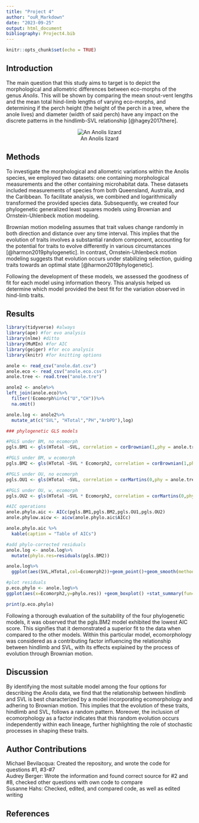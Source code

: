 ```yaml
---
title: "Project 4"
author: "ouR_Markdown"
date: "2023-09-25"
output: html_document
bibliography: Project4.bib
---
```


```r
knitr::opts_chunk$set(echo = TRUE)
```



## Introduction
The main question that this study aims to target is to depict the morphological and allometric differences between eco-morphs of the genus *Anolis*.
This will be shown by comparing the mean snout-vent lengths and the mean total hind-limb lengths of varying eco-morphs, and determining if the perch height (the height of the perch in a tree, where the anole lives) and diameter (width of said perch) have any impact on the discrete patterns in the hindlimb-SVL relationship [@hagey2017there].

<center>
![An Anolis lizard](https://upload.wikimedia.org/wikipedia/commons/thumb/1/19/Anole_-_Dactyloidae.jpg/640px-Anole_-_Dactyloidae.jpg)
</center>


## Methods
To investigate the morphological and allometric variations within the Anolis species, we employed two datasets: one containing morphological measurements and the other containing microhabitat data. These datasets included measurements of species from both Queensland, Australia, and the Caribbean. To facilitate analysis, we combined and logarithmically transformed the provided species data. Subsequently, we created four phylogenetic generalized least squares models using Brownian and Ornstein-Uhlenbeck motion modeling.

Brownian motion modeling assumes that trait values change randomly in both direction and distance over any time interval. This implies that the evolution of traits involves a substantial random component, accounting for the potential for traits to evolve differently in various circumstances [@harmon2019phylogenetic]. In contrast, Ornstein-Uhlenbeck motion modeling suggests that evolution occurs under stabilizing selection, guiding traits towards an optimal state [@harmon2019phylogenetic].

Following the development of these models, we assessed the goodness of fit for each model using information theory. This analysis helped us determine which model provided the best fit for the variation observed in hind-limb traits.

## Results

```r
library(tidyverse) #always
library(ape) #for evo analysis
library(nlme) #ditto
library(MuMIn) #for AIC
library(geiger) #for eco analysis
library(knitr) #for knitting options
```

```r
anole <- read_csv("anole.dat.csv")
anole.eco <- read_csv("anole.eco.csv")
anole.tree <- read.tree("anole.tre")
```

```r
anole2 <- anole%>%
left_join(anole.eco)%>%
  filter(!Ecomorph%in%c("U","CH"))%>%
  na.omit()

anole.log <- anole2%>%
  mutate_at(c("SVL", "HTotal","PH","ArbPD"),log)
```


```r
### phylogenetic GLS models

#PGLS under BM, no ecomorph
pgls.BM1 <- gls(HTotal ~SVL, correlation = corBrownian(1,phy = anole.tree,form=~Species),data = anole.log, method = "ML")

#PGLS under BM, w ecomorph
pgls.BM2 <- gls(HTotal ~SVL * Ecomorph2, correlation = corBrownian(1,phy = anole.tree,form=~Species),data = anole.log, method = "ML")

#PGLS under OU, no ecomorph
pgls.OU1 <- gls(HTotal ~SVL, correlation = corMartins(0,phy = anole.tree,form=~Species),data = anole.log, method = "ML")

#PGLS under OU, w, ecomorph
pgls.OU2 <- gls(HTotal ~SVL * Ecomorph2, correlation = corMartins(0,phy = anole.tree,form=~Species),data = anole.log, method = "ML")
```

```r
#AIC operations
anole.phylo.aic <- AICc(pgls.BM1,pgls.BM2,pgls.OU1,pgls.OU2)
anole.phylow.aicw <- aicw(anole.phylo.aic$AICc)
```

```r
anole.phylo.aic %>% 
  kable(caption = "Table of AICs")
```

```r
#add phylo-corrected residuals
anole.log <- anole.log%>%
  mutate(phylo.res=residuals(pgls.BM2))
```

```r
anole.log%>%
  ggplot(aes(SVL,HTotal,col=Ecomorph2))+geom_point()+geom_smooth(method="lm")
```

```r
#plot residuals
p.eco.phylo <- anole.log%>%
ggplot(aes(x=Ecomorph2,y=phylo.res)) +geom_boxplot() +stat_summary(fun=mean, geom="point", size=3)

print(p.eco.phylo)

```

Following a thorough evaluation of the suitability of the four phylogenetic models, it was observed that the pgls.BM2 model exhibited the lowest AIC score. This signifies that it demonstrated a superior fit to the data when compared to the other models. Within this particular model, ecomorphology was considered as a contributing factor influencing the relationship between hindlimb and SVL, with its effects explained by the process of evolution through Brownian motion.

## Discussion
By identifying the most suitable model among the four options for describing the *Anolis* data, we find that the relationship between hindlimb and SVL is best characterized by a model incorporating ecomorphology and adhering to Brownian motion. This implies that the evolution of these traits, hindlimb and SVL, follows a random pattern. Moreover, the inclusion of ecomorphology as a factor indicates that this random evolution occurs independently within each lineage, further highlighting the role of stochastic processes in shaping these traits. 

## Author Contributions
Michael Bevilacqua: Created the repository, and wrote the code for questions #1, #3-#7
<br>
Audrey Berger: Wrote the information and found correct source for #2 and #8, checked other questions with own code to compare
<br>
Susanne Hahs: Checked, edited, and compared code, as well as edited writing 

## References
